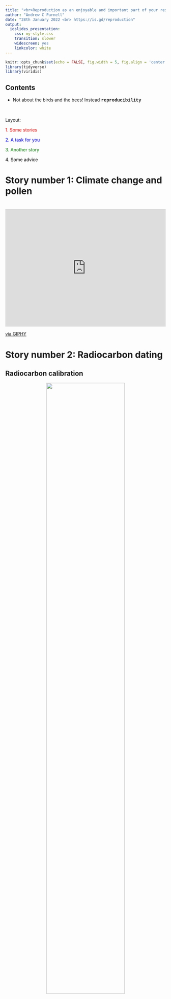 ```yaml
---
title: "<br>Reproduction as an enjoyable and important part of your research" 
author: "Andrew C Parnell"
date: "28th January 2022 <br> https://is.gd/reproduction"
output: 
  ioslides_presentation: 
    css: my-style.css
    transition: slower
    widescreen: yes
    linkcolor: white
---
```


```r
knitr::opts_chunk$set(echo = FALSE, fig.width = 5, fig.align = 'center')
library(tidyverse)
library(viridis)
```

<script src="https://ajax.googleapis.com/ajax/libs/jquery/1.12.2/jquery.min.js"></script>

<script>
    $(document).ready(function() {
      $('slide:not(.title-slide, .backdrop, .segue)').append('<footer label=\"\"></footer>');    
    })
</script>

<style>
  footer:after {
    content: attr(label);
    font-size: 12pt;
    position: absolute;
    bottom: 30px;
    left: 200px;
    line-height: 1.9;
  }
</style>



## Contents

- Not about the birds and the bees! Instead <span class="red2" style="font-family:'Courier'">
__reproducibility__</span>

<br>

Layout:

<span style="color:red">1. Some stories</span><br>

<span style="color:blue">2. A task for you</span><br>

<span style="color:green">3. Another story</span><br>

<span style="color:black">4. Some advice</span><br>

# Story number 1: Climate change and pollen {data-background=https://upload.wikimedia.org/wikipedia/commons/b/b1/Monticchio_Laghi.jpg data-background-size=cover}

# 
<div style="width:100%;height:0;padding-bottom:73%;position:relative;"><iframe src="https://giphy.com/embed/LJPfWhMCs9Rks" width="100%" height="100%" style="position:absolute" frameBorder="0" class="giphy-embed" allowFullScreen></iframe></div><p><a href="https://giphy.com/gifs/shocked-surprise-LJPfWhMCs9Rks">via GIPHY</a></p>

# {data-background=https://github.com/andrewcparnell/reproducibility_talk_jan22/raw/main/img/xl.png data-background-size=cover}

# Story number 2: Radiocarbon dating {data-background=https://upload.wikimedia.org/wikipedia/commons/f/f0/1_MV_accelerator_mass_spectrometer.jpg data-background-size=cover}

## Radiocarbon calibration

<center>

![](https://andrewcparnell.github.io/Bchron/articles/Bchron_files/figure-html/unnamed-chunk-9-1.png){width=70%}

</center>

# 
<div style="width:100%;height:0;padding-bottom:100%;position:relative;"><iframe src="https://giphy.com/embed/1VWybIFCQdLJblbPHu" width="100%" height="100%" style="position:absolute" frameBorder="0" class="giphy-embed" allowFullScreen></iframe></div><p><a href="https://giphy.com/stickers/no-rainbow-nope-1VWybIFCQdLJblbPHu">via GIPHY</a></p>

# Part 2: A task {data-background=https://live.staticflickr.com/5743/23287131203_6b2dab6e92_c_d.jpg data-background-size=cover}

## Your mission...

1. Download this file from GitHub: https://is.gd/IPCC2022
2. There are 62 pages, so run `sample(1:62, 1)` (or `random.choice(range(1, 62)`) in python).  Then count the number of references and do `sample(1:n_ref, 1)` to pick a random paper and copy the DOI
3. Search for the term `data`, note down the number of times it is mentioned 
4. Search for `code`, note down the number of times it is mentioned 
5. Search for `http` - see if there is code or data linked to the article that can be downloaded
6. Fill in the Google form https://is.gd/IPCCform
7. Repeat as many times as you want

# Another story: my attempt at reproducibility done properly {data-background=https://live.staticflickr.com/893/42328565782_4d2a4de8a2_c_d.jpg data-background-size=cover}

## Back in time

<center>

![](https://github.com/andrewcparnell/reproducibility_talk_jan22/raw/main/img/me2008.png){width=50%}

</center>

## A stable isotope mixing model

<center>

![](https://github.com/andrewcparnell/reproducibility_talk_jan22/raw/main/img/SIMMs1.png){width=100%}

</center>

## First publications

<center>

![](https://github.com/andrewcparnell/reproducibility_talk_jan22/raw/main/img/simms_pubs.png){width=100%}

</center>

## A social media 'strategy'

<center>

![](https://github.com/andrewcparnell/reproducibility_talk_jan22/raw/main/img/simms_social_media.png){width=100%}

</center>

## Environmetrics and doing it wrong

<center>

![](https://github.com/andrewcparnell/reproducibility_talk_jan22/raw/main/img/simms_environmetrics.png){width=100%}

</center>

## How it's used

- Management and potential collapse of important <span style="color:red">microscopic plankton</span> in the Ionian Sea,
- Whether American <span style="color:orange">Black Bears</span> are consuming human crops, 
- The impacts of predator/prey removal and the new <span style="color:yellow">EU Common Fishery policy</span>, 
- The effects of land use on living beings in <span style="color:green">river streams</span> and the link between storm-water run-off and pollution, 
- How the diets of individual <span style="color:blue">Neanderthals</span> differed from others, 
- The metabolic rate of <span style="color:indigo">Bottlenose dolphins</span>, 
- The life cycle of Uruguayan <span style="color:violet">Green turtles</span>,
- The increase of trace heavy metals in <span style="color:purple">seagrass leaves</span>

## GitHub pages and manuals

<center>

![](https://github.com/andrewcparnell/reproducibility_talk_jan22/raw/main/img/simms_github.png){width=100%}

</center>

## Some overall lessons I learnt

- <font size="6">If you want lots of citations write <span style="color:red">open-source</span> software and get feedback from users</font>
- <font size="6">Get users or non-expert <span style="color:green">collaborators</span> to help write the instruction manual</font>
- <font size="6">Keep (at least the first paper) <span style="color:blue">as simple as possible</span></font>
- <font size="6">Use social media and <span style="color:purple">answer queries</span> as quickly as you can</font>

# Part 3: 5 pieces of advice {data-background=https://github.com/andrewcparnell/reproducibility_talk_jan22/raw/main/img/advice.png data-background-size=cover}

# 1. You can't make your work completely reproducible

## 2. .. but try to make every piece of work you do as reproducible as possible via

1. Make it open access (pretty much compulsory these days)
2. Make it so that people (especially you) can re-create your graphs
3. Make it so that they can generalise your code

# 3. Aim to turn every paper you write into an R package and at least put it on GitHub or similar

# 4. Write better comments in your code (but nobody writes good comments)

# 5. Don't walk away from your hard work if you want to reap the benefits from it, (and be brave about mistakes in your shared code)

## Some useful resources

1. [Writing R packages](https://r-pkgs.org) by Hadley Wickham
2. [The BES guide to reproducibility]( https://www.britishecologicalsociety.org/wp-content/uploads/2017/12/guide-to-reproducible-code.pdf)
3. [GitHub](https://github.com) and [Github Large File Storage](https://git-lfs.github.com)
4. Defining good [folder structures](https://github.com/ropensci/rrrpkg)

## The future!

1. All journals requiring code/data that runs and reproduces the figures
2. The ability to submit data (done) and the ability to submit code (Zenodo?)
3. Automated reproducibility
	
## Summary

1. Making your papers/code reproducible is to your advantage* (*if you're intending to pursue a career in academia)
2. Learn the tools of the trade (e.g. R packages, Rmarkdown, GitHub) for reproducibility
3. Make reproducibility a cornerstone of every paper you write
4. Do you best and don't beat yourself up about not making everything reproducible
	
# Back to the IPCC results

## Resources and funding

Title slide: [NIAID](https://www.flickr.com/photos/niaid/)
Monticchio: [Wikipedia](https://upload.wikimedia.org/wikipedia/commons/b/b1/Monticchio_Laghi.jpg)
[BART generator](http://www.ranzey.com/generators/bart/index.html)
Thank you!




